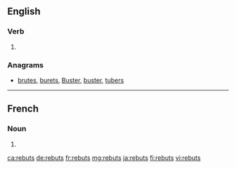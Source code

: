 ==English==

===Verb===
{{head|en|verb form}}

# {{en-third-person singular of|rebut}}

===Anagrams===
* [[brutes#English|brutes]], [[burets#English|burets]], [[Buster#English|Buster]], [[buster#English|buster]], [[tubers#English|tubers]]

----

==French==

===Noun===
{{head|fr|plural|g=?}}

# {{plural of|rebut|lang=fr}}

[[ca:rebuts]]
[[de:rebuts]]
[[fr:rebuts]]
[[mg:rebuts]]
[[ja:rebuts]]
[[fi:rebuts]]
[[vi:rebuts]]
